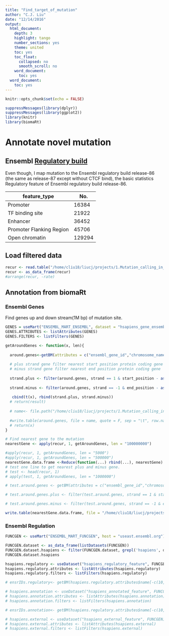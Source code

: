 ```yaml
---
title: "Find_target_of_mutation"
author: "C.J. Liu"
date: "12/14/2016"
output:
  html_document:
    depth: 3
    highlight: tango
    number_sections: yes
    theme: united
    toc: yes
    toc_float:
      collapsed: no
      smooth_scroll: no
    word_document:
      toc: yes
  word_document:
    toc: yes
---
```


```r
knitr::opts_chunk$set(echo = FALSE)
```

```r
suppressMessages(library(dplyr))
suppressMessages(library(ggplot2))
library(knitr)
library(biomaRt)
```


# Annotate novel mutation

## Ensembl [Regulatory build][1]
Even though, I map mutation to the Ensembl regulatory build release-86 (the same as release-87 except without CTCF bind), the basic statistics Regulatory feature of Ensembl regulatory build release-86.

|feature_type|No.|
|-----|-----|
|Promoter|16384|
|TF binding site|21922|
|Enhancer|36452|
|Promoter Flanking Region|45706|
|Open chromatin|129294|


## Load filtered data
```r
recur <- read.table("/home/cliu18/liucj/projects/1.Mutation_calling_in_non-condig_region_through_EXOME/5.recalibrateRecurrencyWithCoverage/SNP/refined_goc/somatic5.recur0.1", header = T, sep = "\t")
recur <- as_data_frame(recur)
#arrange(recur, -rate)
```

## Annotation from biomaRt
### Ensembl Genes
Find genes up and down stream(1M bp) of mutation site.
```r
GENES = useMart("ENSEMBL_MART_ENSEMBL", dataset = "hsapiens_gene_ensembl", host = "useast.ensembl.org")
GENES.ATTRIBUTES <- listAttributes(GENES)
GENES.FILTERS <- listFilters(GENES)

getAroundGenes <- function(x, len){
  
  around.genes<-getBM(attributes = c("ensembl_gene_id","chromosome_name", "start_position", "end_position", "strand","hgnc_symbol","entrezgene", "gene_biotype"), filters = c("chromosome_name", "start", "end", "biotype"), values = list(chromosome_name=x["chrom"], start=as.numeric(x["pos"]) - as.numeric(len), end = as.numeric(x["pos"]) + as.numeric(len), biotype = "protein_coding"), mart = GENES)
  
  # plus strand gene filter nearest start position protein coding gene
  # minus strand gene filter nearest end position protein coding gene
  
  strand.plus <- filter(around.genes, strand == 1 & start_position - as.numeric(x["pos"]) > 0) %>% slice(which.min(start_position - as.numeric(x["pos"]))) %>% mutate(distance = start_position - as.numeric(x["pos"]))
  
  strand.minus <- filter(around.genes, strand == -1 & end_position - as.numeric(x["pos"]) < 0) %>% slice(which.max(end_position - as.numeric(x["pos"]))) %>% mutate(distance = end_position - as.numeric(x["pos"]))
  
   cbind(t(x), rbind(strand.plus, strand.minus))
  # return(result)
  
  # name<- file.path("/home/cliu18/liucj/projects/1.Mutation_calling_in_non-condig_region_through_EXOME/6.mapMutationToGenes/SNP",len,paste(paste("chr", x["chrom"], sep = ""),as.numeric(x["pos"]), x["ensid"], as.numeric(x["recurr"]),len, sep = "_"))
  
  #write.table(around.genes, file = name, quote = F, sep = "\t", row.names = F)
  # return(x)
}

# Find nearest gene to the mutation
nearestGene <- apply(recur, 1, getAroundGenes, len = "100000000")

#apply(recur, 1, getAroundGenes, len = "5000")
#apply(recur, 1, getAroundGenes, len = "500000")
nearestGene.data.frame <-Reduce(function(...) rbind(...), nearestGene)
# test one line to get nearest plus and minus gene.
# test <- head(recur, 1)
# apply(test, 1, getAroundGenes, len = "1000000")

# test.around.genes <- getBM(attributes = c("ensembl_gene_id","chromosome_name", "start_position", "end_position", "strand","hgnc_symbol","entrezgene", "gene_biotype"), filters = c("chromosome_name", "start", "end", "biotype"), values = list(chromosome_name=test$chrom, start=test$pos - 1000000, end = test$pos + 1000000, biotype= "protein_coding"), mart = GENES)

# test.around.genes.plus <- filter(test.around.genes, strand == 1 & start_position - test$pos > 0) %>% slice(which.min(start_position - test$pos)) %>% mutate(distance = start_position - test$pos)

# test.around.genes.minus <- filter(test.around.genes, strand == -1 & end_position - test$pos < 0) %>% slice(which.max(end_position - test$pos)) %>% mutate(distance = end_position - test$pos)

write.table(nearestGene.data.frame, file = "/home/cliu18/liucj/projects/1.Mutation_calling_in_non-condig_region_through_EXOME/6.mapMutationToGenes/SNP/nearestProteinCodingGene.txt", quote = F, sep = "\t", row.names = F)

```

### Ensembl Regulation
```r
FUNCGEN <- useMart("ENSEMBL_MART_FUNCGEN", host = "useast.ensembl.org")

FUNCGEN.dataset <- as_data_frame(listDatasets(FUNCGEN))
FUNCGEN.dataset.hsapiens <- filter(FUNCGEN.dataset, grepl('hsapiens', dataset))
FUNCGEN.dataset.hsapiens

hsapiens.regulatory <- useDataset("hsapiens_regulatory_feature", FUNCGEN)
hsapiens.regulatory.attributes <- listAttributes(hsapiens.regulatory)
hsapiens.regulatory.filters <- listFilters(hsapiens.regulatory)

# ensrIDs.regulatory<- getBM(hsapiens.regulatory.attributes$name[-c(10,11)], filters = "regulatory_stable_id", values = ensrIDs, mart = hsapiens.regulatory)

# hsapiens.annotation <- useDataset("hsapiens_annotated_feature", FUNCGEN)
# hsapiens.annotation.attributes <- listAttributes(hsapiens.annotation)
# hsapiens.annotation.filters <- listFilters(hsapiens.annotation)

# ensrIDs.annotation<- getBM(hsapiens.regulatory.attributes$name[-c(10,11)], filters = "regulatory_stable_id", values = ensrIDs, mart = hsapiens.regulatory)

# hsapiens.external <- useDataset("hsapiens_external_feature", FUNCGEN)
# hsapiens.external.attributes <- listAttributes(hsapiens.external)
# hsapiens.external.filters <- listFilters(hsapiens.external)
```











[1]: http://genomebiology.biomedcentral.com/articles/10.1186/s13059-015-0621-5













